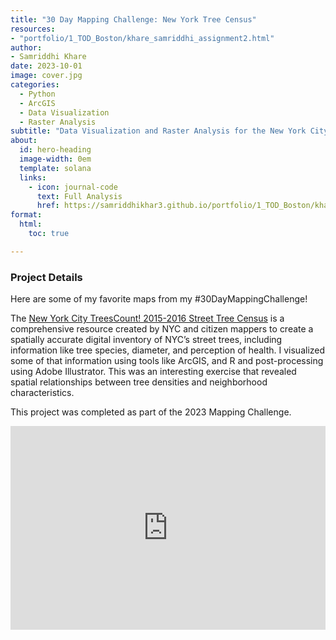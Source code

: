 ```yaml
---
title: "30 Day Mapping Challenge: New York Tree Census"
resources: 
- "portfolio/1_TOD_Boston/khare_samriddhi_assignment2.html"
author:
- Samriddhi Khare
date: 2023-10-01
image: cover.jpg
categories:
  - Python
  - ArcGIS
  - Data Visualization
  - Raster Analysis
subtitle: "Data Visualization and Raster Analysis for the New York City Tree Census."
about:
  id: hero-heading
  image-width: 0em
  template: solana
  links:
    - icon: journal-code
      text: Full Analysis
      href: https://samriddhikhar3.github.io/portfolio/1_TOD_Boston/khare_samriddhi_assignment2.html  
format:
  html:
    toc: true

---
```


### Project Details

Here are some of my favorite maps from my #30DayMappingChallenge! 

The [New York City TreesCount! 2015-2016 Street Tree Census](https://www.nycgovparks.org/trees/treescount) is a comprehensive resource created by NYC and citizen mappers to create a spatially accurate digital inventory of NYC’s street trees, including information like tree species, diameter, and perception of health. I visualized some of that information using tools like ArcGIS, and R and post-processing using Adobe Illustrator. This was an interesting exercise that revealed spatial relationships between tree densities and neighborhood characteristics. 

This project was completed as part of the 2023 Mapping Challenge.  

<div style="position:relative;padding-top:max(60%,326px);height:0;width:100%"><iframe allow="clipboard-write" sandbox="allow-top-navigation allow-top-navigation-by-user-activation allow-downloads allow-scripts allow-same-origin allow-popups allow-modals allow-popups-to-escape-sandbox allow-forms" allowfullscreen="true" style="position:absolute;border:none;width:100%;height:100%;left:0;right:0;top:0;bottom:0;" src="https://e.issuu.com/embed.html?d=withbackcover&u=samriddhikhare"></iframe></div>






